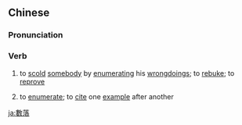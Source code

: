 ==Chinese==
{{zh-forms|s=数落}}

===Pronunciation===
{{zh-pron
|m=shǔluo
|c=sou2 lok6
|mn=qz,xm,zz:sò͘-lo̍k/qz,xm,zz:só͘-lo̍k
|cat=v
}}

===Verb===
{{zh-verb}}

# {{lb|zh|informal}} to [[scold]] [[somebody]] by [[enumerate|enumerating]] his [[wrongdoing]]s; to [[rebuke]]; to [[reprove]]
# {{lb|zh|informal}} to [[enumerate]]; to [[cite]] one [[example]] after another

[[ja:數落]]